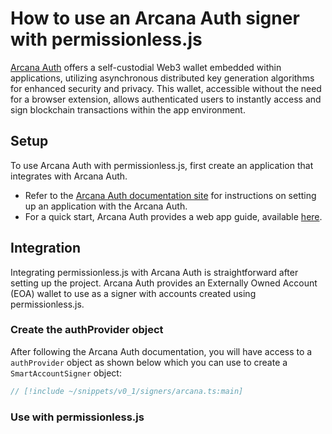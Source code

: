 
<VersionWarning version="0.1" />


# How to use an Arcana Auth signer with permissionless.js

[Arcana Auth](https://www.arcana.network/) offers a self-custodial Web3 wallet embedded within applications, utilizing asynchronous distributed key generation algorithms for enhanced security and privacy. This wallet, accessible without the need for a browser extension, allows authenticated users to instantly access and sign blockchain transactions within the app environment.

## Setup

To use Arcana Auth with permissionless.js, first create an application that integrates with Arcana Auth.

- Refer to the [Arcana Auth documentation site](https://docs.arcana.network/) for instructions on setting up an application with the Arcana Auth.
- For a quick start, Arcana Auth provides a web app guide, available [here](https://docs.arcana.network/auth/sdk-installation/).

## Integration
Integrating permissionless.js with Arcana Auth is straightforward after setting up the project. Arcana Auth provides an Externally Owned Account (EOA) wallet to use as a signer with accounts created using permissionless.js.

### Create the authProvider object
After following the Arcana Auth documentation, you will have access to a `authProvider` object as shown below which you can use to create a `SmartAccountSigner` object:

```typescript
// [!include ~/snippets/v0_1/signers/arcana.ts:main]
```

### Use with permissionless.js

<SmartAccounts />
